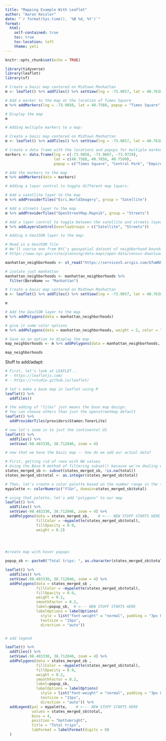 ```yaml
---
title: "Mapping Example With Leaflet"
author: "Aaron Kessler"
date: "`r format(Sys.time(), '%B %d, %Y')`"
format:
  html:
    self-contained: true
    toc: true
    toc-location: left
    theme: yeti
---
```


```r
knitr::opts_chunk$set(echo = TRUE)

library(tidyverse)
library(leaflet)
library(sf)


```



```r
# Create a basic map centered on Midtown Manhattan
m <- leaflet() %>% addTiles() %>% setView(lng = -73.9857, lat = 40.7638, zoom = 14)
```


```r
# Add a marker to the map at the location of Times Square
m %>% addMarkers(lng = -73.9858, lat = 40.7588, popup = "Times Square")
```


```r
# Display the map
m
```


```r
# Adding multiple markers to a map:

# Create a basic map centered on Midtown Manhattan
m <- leaflet() %>% addTiles() %>% setView(lng = -73.9857, lat = 40.7638, zoom = 14)

# Create a data frame with the locations and popups for multiple markers
markers <- data.frame(lng = c(-73.9858, -73.9667, -73.9729), 
                      lat = c(40.7588, 40.7850, 40.7599), 
                      popup = c("Times Square", "Central Park", "Empire State Building"))

# Add the markers to the map
m %>% addMarkers(data = markers)
```


```r
# Adding a layer control to toggle different map layers:

# Add a satellite layer to the map
m %>% addProviderTiles("Esri.WorldImagery", group = "Satellite")
```


```r
# Add a streets layer to the map
m %>% addProviderTiles("OpenStreetMap.Mapnik", group = "Streets")
```


```r
# Add a layer control to toggle between the satellite and streets layers
m %>% addLayersControl(overlayGroups = c("Satellite", "Streets"))
```


```r
# Adding a GeoJSON layer to the map:

# Read in a GeoJSON file
# We'll source one from NYC's geospatial dataset of neighborhood boundaries:
# https://www.nyc.gov/site/planning/data-maps/open-data/census-download-metadata.page

manhattan_neighborhoods <- st_read("https://services5.arcgis.com/GfwWNkhOj9bNBqoJ/arcgis/rest/services/NYC_Neighborhood_Tabulation_Areas_2020/FeatureServer/0/query?where=1=1&outFields=*&outSR=4326&f=pgeojson")
```


```r
# isolate just manhattan
manhattan_neighborhoods <- manhattan_neighborhoods %>% 
  filter(BoroName == "Manhattan")
```


```r
# Create a basic map centered on Midtown Manhattan
m <- leaflet() %>% addTiles() %>% setView(lng = -73.9857, lat = 40.7638, zoom = 14)

m
```


```r
# Add the GeoJSON layer to the map
m %>% addPolygons(data = manhattan_neighborhoods)
```


```r
# give it some color options
m %>% addPolygons(data = manhattan_neighborhoods, weight = 2, color = "white", fillOpacity = 0.7, fillColor = "blue")
```


```r
# Save as an option to display the map
map_neighborhoods <- m %>% addPolygons(data = manhattan_neighborhoods, weight = 2, color = "white", fillOpacity = 0.7, fillColor = "blue")

map_neighborhoods
```

Stuff to add/adapt:

```r



# First, let's look at LEAFLET... 
# - https://leafletjs.com/
# - https://rstudio.github.io/leaflet/

# let's make a base map in leaflet using R
leaflet() %>%
  addTiles() 

# the adding of "tiles" just means the base map design. 
# You can choose others than just the openstreetmap default
leaflet() %>% 
  addProviderTiles(providers$Stamen.TonerLite)

# now let's zoom in to just the continental US    
leaflet() %>%
  addTiles() %>%
  setView(-98.483330, 38.712046, zoom = 4)

# now that we have the basic map -- how do we add our actual data?

# First, getting rid of rows with NA values
# Using the Base R method of filtering subset() because we're dealing with a SpatialPolygonsDataFrame and not a normal data frame, thus filter() wouldn't work
states_merged_sb <- subset(states_merged_sb, !is.na(total))
states_merged_sb$total <- as.integer(states_merged_sb$total)

# Then, let's create a color palette based on the number range in the total column
mypalette <- colorNumeric("YlGn", domain=states_merged_sb$total)

# using that palette, let's add "polygons" to our map
leaflet() %>%
  addTiles() %>%
  setView(-98.483330, 38.712046, zoom = 4) %>%
  addPolygons(data = states_merged_sb,    # <--- NEW STUFF STARTS HERE
              fillColor = ~mypalette(states_merged_sb$total),
              fillOpacity = 0.9, 
              weight = 0.2)
              



#create map with hover popups

popup_sb <- paste0("Total trips: ", as.character(states_merged_sb$total))

leaflet() %>%
  addTiles() %>%
  setView(-98.483330, 38.712046, zoom = 4) %>%
  addPolygons(data = states_merged_sb , 
              fillColor = ~mypalette(states_merged_sb$total), 
              fillOpacity = 0.9, 
              weight = 0.2, 
              smoothFactor = 0.2,
              label=popup_sb,  # <--- NEW STUFF STARTS HERE
              labelOptions = labelOptions(
                style = list("font-weight" = "normal", padding = "3px 8px"),
                textsize = "15px",
                direction = "auto")) 


# add legend

leaflet() %>%
  addTiles() %>%
  setView(-98.483330, 38.712046, zoom = 4) %>%
  addPolygons(data = states_merged_sb , 
              fillColor = ~mypalette(states_merged_sb$total), 
              fillOpacity = 0.9, 
              weight = 0.2, 
              smoothFactor = 0.2,
              label=popup_sb,
              labelOptions = labelOptions(
                style = list("font-weight" = "normal", padding = "3px 8px"),
                textsize = "15px",
                direction = "auto")) %>%
  addLegend(pal = mypalette,    # <--- NEW STUFF STARTS HERE
            values = states_merged_sb$total,
            bins = 4,
            position = "bottomright", 
            title = "Total trips", 
            labFormat = labelFormat(digits = 0)
  )




```

